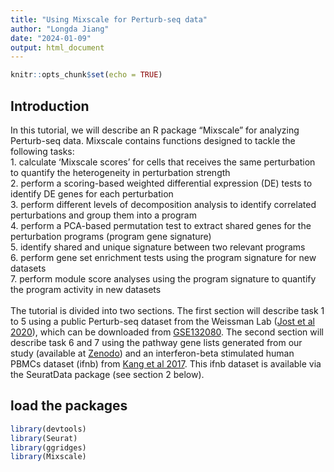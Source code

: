 ```yaml
---
title: "Using Mixscale for Perturb-seq data"
author: "Longda Jiang"
date: "2024-01-09"
output: html_document
---
```


```r
knitr::opts_chunk$set(echo = TRUE)
```

## Introduction

In this tutorial, we will describe an R package "Mixscale" for analyzing Perturb-seq data. Mixscale contains functions designed to tackle the following tasks:\
1. calculate 'Mixscale scores' for cells that receives the same perturbation to quantify the heterogeneity in perturbation strength \
2. perform a scoring-based weighted differential expression (DE) tests to identify DE genes for each perturbation \
3. perform different levels of decomposition analysis to identify correlated perturbations and group them into a program \
4. perform a PCA-based permutation test to extract shared genes for the perturbation programs (program gene signature) \
5. identify shared and unique signature between two relevant programs \
6. perform gene set enrichment tests using the program signature for new datasets \
7. perform module score analyses using the program signature to quantify the program activity in new datasets \
\
The tutorial is divided into two sections. The first section will describe task 1 to 5 using a public Perturb-seq dataset from the Weissman Lab ([Jost et al 2020](https://www.nature.com/articles/s41587-019-0387-5)), which can be downloaded from [GSE132080](https://0-www-ncbi-nlm-nih-gov.brum.beds.ac.uk/geo/query/acc.cgi?acc=GSE132080). The second section will describe task 6 and 7 using the pathway gene lists generated from our study (available at [Zenodo](not_inserted_yet)) and an interferon-beta stimulated human PBMCs dataset (ifnb) from [Kang et al 2017](https://www.nature.com/articles/nbt.4042). This ifnb dataset is available via the SeuratData package (see section 2 below).


## load the packages
```r
library(devtools)
library(Seurat)
library(ggridges)
library(Mixscale)
```










